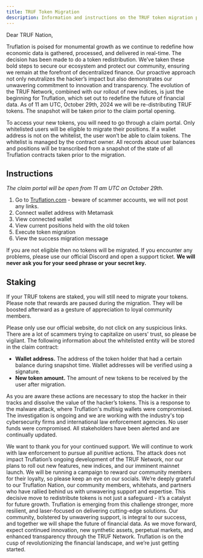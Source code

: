 ---
title: TRUF Token Migration
description: Information and instructions on the TRUF token migration process.
---

Dear TRUF Nation,

Truflation is poised for monumental growth as we continue to redefine how economic data is gathered, processed, and delivered in real-time. The decision has been made to do a token redistribution. We’ve taken these bold steps to secure our ecosystem and protect our community, ensuring we remain at the forefront of decentralized finance. Our proactive approach not only neutralizes the hacker’s impact but also demonstrates our unwavering commitment to innovation and transparency. The evolution of the TRUF Network, combined with our rollout of new indices, is just the beginning for Truflation, which set out to redefine the future of financial data. As of 11 am UTC, October 29th, 2024 we will be re-distributing TRUF tokens. The snapshot will be taken prior to the claim portal opening.

To access your new tokens, you will need to go through a claim portal. Only whitelisted users will be eligible to migrate their positions. If a wallet address is not on the whitelist, the user won’t be able to claim tokens. The whitelist is managed by the contract owner. All records about user balances and positions will be transcribed from a snapshot of the state of all Truflation contracts taken prior to the migration.

## Instructions

_The claim portal will be open from 11 am UTC on October 29th._

1. Go to [Truflation.com](https://truflation.com) - beware of scammer accounts, we will not post any links.
2. Connect wallet address with Metamask
3. View connected wallet
4. View current positions held with the old token
5. Execute token migration
6. View the success migration message

If you are not eligible then no tokens will be migrated. If you encounter any problems, please use our official Discord and open a support ticket. **We will never ask you for your seed phrase or your secret key.**

## Staking

If your TRUF tokens are staked, you will still need to migrate your tokens. Please note that rewards are paused during the migration. They will be boosted afterward as a gesture of appreciation to loyal community members.

Please only use our official website, do not click on any suspicious links. There are a lot of scammers trying to capitalize on users' trust, so please be vigilant. The following information about the whitelisted entity will be stored in the claim contract:

- **Wallet address.** The address of the token holder that had a certain balance during snapshot time. Wallet addresses will be verified using a signature.
- **New token amount.** The amount of new tokens to be received by the user after migration.

As you are aware these actions are necessary to stop the hacker in their tracks and dissolve the value of the hacker’s tokens. This is a response to the malware attack, where Truflation's multisig wallets were compromised. The investigation is ongoing and we are working with the industry's top cybersecurity firms and international law enforcement agencies. No user funds were compromised. All stakeholders have been alerted and are continually updated.

We want to thank you for your continued support. We will continue to work with law enforcement to pursue all punitive actions. The attack does not impact Truflation’s ongoing development of the TRUF Network, nor our plans to roll out new features, new indices, and our imminent mainnet launch. We will be running a campaign to reward our community members for their loyalty, so please keep an eye on our socials. We’re deeply grateful to our Truflation Nation, our community members, whitehats, and partners who have rallied behind us with unwavering support and expertise. This decisive move to redistribute tokens is not just a safeguard - it’s a catalyst for future growth. Truflation is emerging from this challenge stronger, more resilient, and laser-focused on delivering cutting-edge solutions. Our community, bolstered by unwavering support, is integral to our success, and together we will shape the future of financial data. As we move forward, expect continued innovation, new synthetic assets, perpetual markets, and enhanced transparency through the TRUF Network. Truflation is on the cusp of revolutionizing the financial landscape, and we’re just getting started.